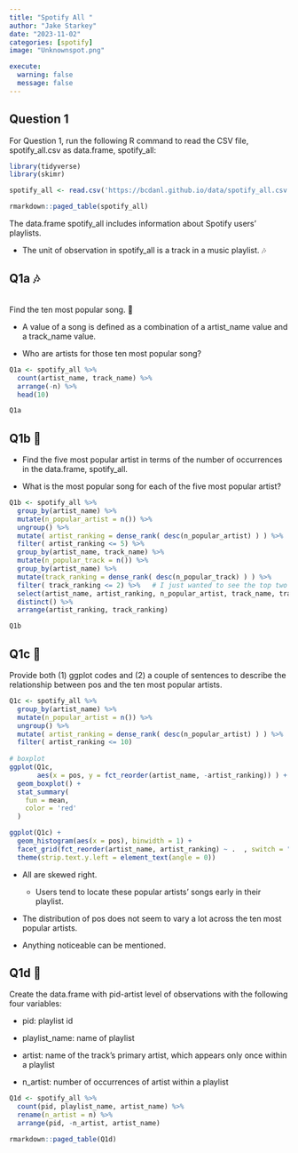 ```yaml
---
title: "Spotify All "
author: "Jake Starkey"
date: "2023-11-02"
categories: [spotify]
image: "Unknownspot.png"

execute: 
  warning: false
  message: false
---
```


## Question 1

For Question 1, run the following R command to read the CSV file, spotify_all.csv as data.frame, spotify_all:

```r
library(tidyverse)
library(skimr)
```

```r
spotify_all <- read.csv('https://bcdanl.github.io/data/spotify_all.csv')
```

```r
rmarkdown::paged_table(spotify_all)
```

The data.frame spotify_all includes information about Spotify users' playlists.

-   The unit of observation in spotify_all is a track in a music playlist. 🎶

## **Q1a 🎶**

\
Find the ten most popular song. 🎵

-   A value of a song is defined as a combination of a artist_name value and a track_name value.

-   Who are artists for those ten most popular song?

```r
Q1a <- spotify_all %>% 
  count(artist_name, track_name) %>% 
  arrange(-n) %>% 
  head(10)

Q1a
```

## **Q1b 🎼**

-   Find the five most popular artist in terms of the number of occurrences in the data.frame, spotify_all.

-   What is the most popular song for each of the five most popular artist?

```r
Q1b <- spotify_all %>% 
  group_by(artist_name) %>% 
  mutate(n_popular_artist = n()) %>% 
  ungroup() %>% 
  mutate( artist_ranking = dense_rank( desc(n_popular_artist) ) ) %>% 
  filter( artist_ranking <= 5) %>% 
  group_by(artist_name, track_name) %>% 
  mutate(n_popular_track = n()) %>% 
  group_by(artist_name) %>% 
  mutate(track_ranking = dense_rank( desc(n_popular_track) ) ) %>% 
  filter( track_ranking <= 2) %>%   # I just wanted to see the top two tracks for each artist
  select(artist_name, artist_ranking, n_popular_artist, track_name, track_ranking, n_popular_track) %>% 
  distinct() %>% 
  arrange(artist_ranking, track_ranking)

Q1b
```

## **Q1c 🎹**

Provide both (1) ggplot codes and (2) a couple of sentences to describe the relationship between pos and the ten most popular artists.

```r
Q1c <- spotify_all %>% 
  group_by(artist_name) %>% 
  mutate(n_popular_artist = n()) %>% 
  ungroup() %>% 
  mutate( artist_ranking = dense_rank( desc(n_popular_artist) ) ) %>% 
  filter( artist_ranking <= 10) 
  
# boxplot
ggplot(Q1c,
       aes(x = pos, y = fct_reorder(artist_name, -artist_ranking)) ) +
  geom_boxplot() +
  stat_summary(
    fun = mean,
    color = 'red'
  )
```

```r
ggplot(Q1c) +
  geom_histogram(aes(x = pos), binwidth = 1) + 
  facet_grid(fct_reorder(artist_name, artist_ranking) ~ .  , switch = "y") +
  theme(strip.text.y.left = element_text(angle = 0))
```

-   All are skewed right.

    -   Users tend to locate these popular artists' songs early in their playlist.

-   The distribution of pos does not seem to vary a lot across the ten most popular artists.

-   Anything noticeable can be mentioned.

## **Q1d 🎵**

Create the data.frame with pid-artist level of observations with the following four variables:

-   pid: playlist id

-   playlist_name: name of playlist

-   artist: name of the track's primary artist, which appears only once within a playlist

-   n_artist: number of occurrences of artist within a playlist

```r
Q1d <- spotify_all %>% 
  count(pid, playlist_name, artist_name) %>% 
  rename(n_artist = n) %>% 
  arrange(pid, -n_artist, artist_name)
```

```r
rmarkdown::paged_table(Q1d)
```
